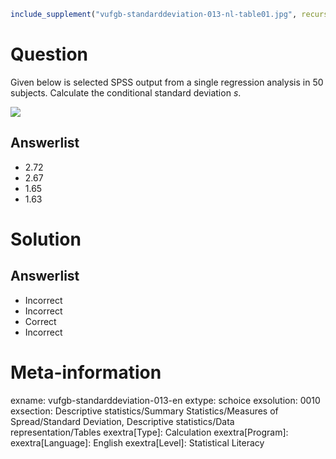 ```r
include_supplement("vufgb-standarddeviation-013-nl-table01.jpg", recursive = TRUE)
```

Question
========

Given below is selected SPSS output from a single regression analysis in 50 subjects. Calculate the conditional standard deviation *s*.


![](vufgb-standarddeviation-013-nl-table01.jpg)
  
Answerlist
----------
* 2.72
* 2.67
* 1.65
* 1.63


Solution
========

Answerlist
----------
* Incorrect
* Incorrect
* Correct
* Incorrect

Meta-information
================
exname: vufgb-standarddeviation-013-en
extype: schoice
exsolution: 0010
exsection: Descriptive statistics/Summary Statistics/Measures of Spread/Standard Deviation, Descriptive statistics/Data representation/Tables
exextra[Type]: Calculation
exextra[Program]: 
exextra[Language]: English
exextra[Level]: Statistical Literacy
